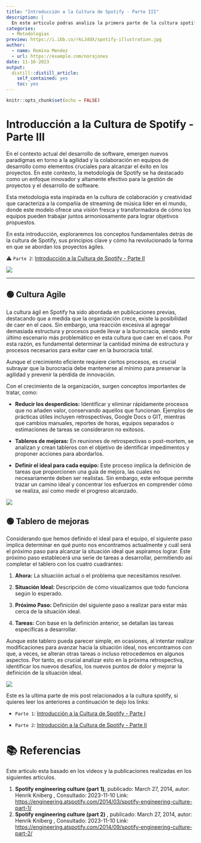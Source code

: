 ```yaml
---
title: "Introducción a la Cultura de Spotify - Parte III"
description: |
  En este articulo podras analiza la primera parte de la cultura spotify y cuales son las mejores practicas y metodologías.
categories:
  - Metodologias
preview: https://i.ibb.co/rkLJddX/spotify-illustration.jpg
author:
  - name: Romina Mendez
  - url: https://example.com/norajones
date: 11-16-2023
output:
  distill::distill_article:
    self_contained: yes
    toc: yes
---
```


```r
knitr::opts_chunk$set(echo = FALSE)
```

# Introducción a la Cultura de Spotify - Parte III

En el contexto actual del desarrollo de software, emergen nuevos paradigmas en torno a la agilidad y la colaboración en equipos de desarrollo como elementos cruciales para alcanzar el éxito en los proyectos. En este contexto, la metodología de Spotify se ha destacado como un enfoque innovador y altamente efectivo para la gestión de proyectos y el desarrollo de software.

Esta metodologia esta inspirada en la cultura de colaboración y creatividad que caracteriza a la compañía de streaming de música líder en el mundo, donde este modelo ofrece una visión fresca y transformadora de cómo los equipos pueden trabajar juntos armoniosamente para lograr objetivos propuestos.

En esta introducción, exploraremos los conceptos fundamentales detrás de la cultura de Spotify, sus principios clave y cómo ha revolucionado la forma en que se abordan los proyectos ágiles.

⚠️ `Parte 2`: [Introducción a la Cultura de Spotify - Parte II](https://r0mymendez.github.io/romymendezblog/posts/2023-11-14-spotify-methodology-2/)

![](Spotify-3.png)

------------------------------------------------------------------------

## 🟢 Cultura Agile

La cultura ágil en Spotify ha sido abordada en publicaciones previas, destacando que a medida que la organización crece, existe la posibilidad de caer en el caos. Sin embargo, una reacción excesiva al agregar demasiada estructura y procesos puede llevar a la burocracia, siendo este último escenario más problemático en esta cultura que caer en el caos. Por esta razón, es fundamental determinar la cantidad mínima de estructura y procesos necesarios para evitar caer en la burocracia total.

Aunque el crecimiento eficiente requiere ciertos procesos, es crucial subrayar que la burocracia debe mantenerse al mínimo para preservar la agilidad y prevenir la pérdida de innovación.

Con el crecimiento de la organización, surgen conceptos importantes de tratar, como:

-   **Reducir los desperdicios:** Identificar y eliminar rápidamente procesos que no añaden valor, conservando aquellos que funcionan. Ejemplos de prácticas útiles incluyen retrospectivas, Google Docs o GIT, mientras que cambios manuales, reportes de horas, equipos separados o estimaciones de tareas se consideraron no exitosos.

-   **Tableros de mejoras:** En reuniones de retrospectivas o post-mortem, se analizan y crean tableros con el objetivo de identificar impedimentos y proponer acciones para abordarlos.

-   **Definir el ideal para cada equipo:** Este proceso implica la definición de tareas que proporcionen una guía de mejora, las cuales no necesariamente deben ser realistas. Sin embargo, este enfoque permite trazar un camino ideal y concentrar los esfuerzos en comprender cómo se realiza, así como medir el progreso alcanzado.

![](Spotify-3-1.png)

## 🟢 Tablero de mejoras

Considerando que hemos definido el ideal para el equipo, el siguiente paso implica determinar en qué punto nos encontramos actualmente y cuál será el próximo paso para alcanzar la situación ideal que aspiramos lograr. Este próximo paso establecerá una serie de tareas a desarrollar, permitiendo así completar el tablero con los cuatro cuadrantes:

1.  **Ahora:** La situación actual o el problema que necesitamos resolver.

2.  **Situación Ideal:** Descripción de cómo visualizamos que todo funciona según lo esperado.

3.  **Próximo Paso:** Definición del siguiente paso a realizar para estar más cerca de la situación ideal.

4.  **Tareas:** Con base en la definición anterior, se detallan las tareas específicas a desarrollar.

Aunque este tablero pueda parecer simple, en ocasiones, al intentar realizar modificaciones para avanzar hacia la situación ideal, nos encontramos con que, a veces, se alteran otras tareas o incluso retrocedemos en algunos aspectos. Por tanto, es crucial analizar esto en la próxima retrospectiva, identificar los nuevos desafíos, los nuevos puntos de dolor y mejorar la definición de la situación ideal.

![](Spotify-3-2.png)

Este es la ultima parte de mis post relacionados a la cultura spotify, si quieres leer los anteriores a continuación te dejo los links:

-   `Parte 1`: [Introducción a la Cultura de Spotify - Parte I](https://r0mymendez.github.io/romymendezblog/posts/2023-11-13-spotify-methodology/)

-   `Parte 2`: [Introducción a la Cultura de Spotify - Parte II](https://r0mymendez.github.io/romymendezblog/posts/2023-11-14-spotify-methodology-2/)

# 📚 Referencias

Este articulo esta basado en los videos y la publicaciones realizadas en los siguientes articulos.

1.  **Spotify engineering culture (part 1)**, publicado: March 27, 2014, autor: Henrik Kniberg , Consultado: 2023-11-10 Link: <https://engineering.atspotify.com/2014/03/spotify-engineering-culture-part-1/>
2.  **Spotify engineering culture (part 2)** , publicado: March 27, 2014, autor: Henrik Kniberg , Consultado: 2023-11-10 Link: <https://engineering.atspotify.com/2014/09/spotify-engineering-culture-part-2/>

